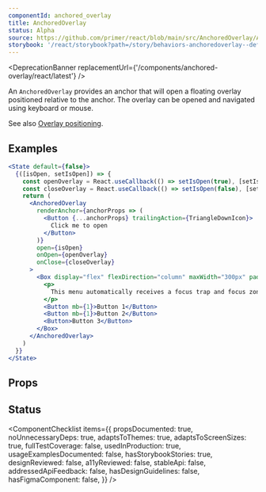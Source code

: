 ```yaml
---
componentId: anchored_overlay
title: AnchoredOverlay
status: Alpha
source: https://github.com/primer/react/blob/main/src/AnchoredOverlay/AnchoredOverlay.tsx
storybook: '/react/storybook?path=/story/behaviors-anchoredoverlay--default-portal'
---
```




<DeprecationBanner replacementUrl={'/components/anchored-overlay/react/latest'} />

An `AnchoredOverlay` provides an anchor that will open a floating overlay positioned relative to the anchor.
The overlay can be opened and navigated using keyboard or mouse.

See also [Overlay positioning](/Overlay#positioning).

## Examples

```jsx live
<State default={false}>
  {([isOpen, setIsOpen]) => {
    const openOverlay = React.useCallback(() => setIsOpen(true), [setIsOpen])
    const closeOverlay = React.useCallback(() => setIsOpen(false), [setIsOpen])
    return (
      <AnchoredOverlay
        renderAnchor={anchorProps => (
          <Button {...anchorProps} trailingAction={TriangleDownIcon}>
            Click me to open
          </Button>
        )}
        open={isOpen}
        onOpen={openOverlay}
        onClose={closeOverlay}
      >
        <Box display="flex" flexDirection="column" maxWidth="300px" padding={2}>
          <p>
            This menu automatically receives a focus trap and focus zone. Use up/down keys to navigate between buttons
          </p>
          <Button mb={1}>Button 1</Button>
          <Button mb={1}>Button 2</Button>
          <Button>Button 3</Button>
        </Box>
      </AnchoredOverlay>
    )
  }}
</State>
```

## Props

<ComponentProps data={data} />

## Status

<ComponentChecklist
  items={{
    propsDocumented: true,
    noUnnecessaryDeps: true,
    adaptsToThemes: true,
    adaptsToScreenSizes: true,
    fullTestCoverage: false,
    usedInProduction: true,
    usageExamplesDocumented: false,
    hasStorybookStories: true,
    designReviewed: false,
    a11yReviewed: false,
    stableApi: false,
    addressedApiFeedback: false,
    hasDesignGuidelines: false,
    hasFigmaComponent: false,
  }}
/>
